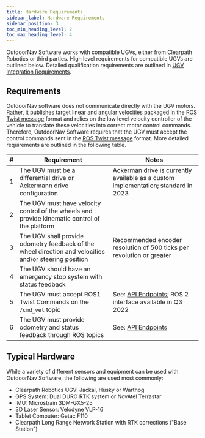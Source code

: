 ---
title: Hardware Requirements
sidebar_label: Hardware Requirements
sidebar_position: 3
toc_min_heading_level: 2
toc_max_heading_level: 4
---

OutdoorNav Software works with compatible UGVs, either from Clearpath
Robotics or third parties. High level requirements for compatible UGVs
are outlined below. Detailed qualification requirements are outlined in
[UGV Integration Requirements](/docs_outdoornav_user_manual/integration_requirements/integration_overview).

## Requirements

OutdoorNav software does not communicate directly with the UGV motors.
Rather, it publishes target linear and angular velocities packaged in
the [ROS Twist message](http://docs.ros.org/en/noetic/api/geometry_msgs/html/msg/Twist.html)
format and relies on the low level velocity controller of the vehicle to
translate these velocities into correct motor control commands.
Therefore, OutdoorNav Software requires that the UGV must accept the
control commands sent in the [ROS Twist message](http://docs.ros.org/en/noetic/api/geometry_msgs/html/msg/Twist.html)
format. More detailed requirements are outlined in the following table.

| # |  Requirement                      | Notes |
| - | --------------------------------- | ----------------------------------- |
| 1 | The UGV must be a differential drive or Ackermann drive configuration | Ackerman drive is currently available as a custom implementation; standard in 2023 |
| 2 | The UGV must have velocity control of the wheels and provide kinematic control of the platform | |
| 3 | The UGV shall provide odometry feedback of the wheel direction and velocities and/or steering position | Recommended encoder resolution of 500 ticks per revolution or greater |
| 4 | The UGV should have an emergency stop system with status feedback | |
| 5 | The UGV must accept ROS1 Twist Commands on the `/cmd_vel` topic | See: [API Endpoints](/docs_outdoornav_user_manual/api/api_endpoints); ROS 2 interface available in Q3 2022 |
| 6 | The UGV must provide odometry and status feedback through ROS topics | See: [API Endpoints](/docs_outdoornav_user_manual/api/api_endpoints) |

## Typical Hardware

While a variety of different sensors and equipment can be used with
OutdoorNav Software, the following are used most commonly:

-   Clearpath Robotics UGV: Jackal, Husky or Warthog
-   GPS System: Dual DURO RTK system or NovAtel Terrastar
-   IMU: Microstrain 3DM-GX5-25
-   3D Laser Sensor: Velodyne VLP-16
-   Tablet Computer: Getac F110
-   Clearpath Long Range Network Station with RTK corrections ("Base Station")
